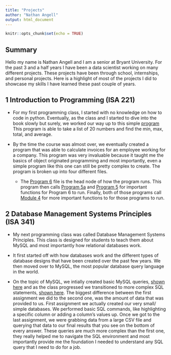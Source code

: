 ```yaml
---
title: "Projects"
author: "Nathan Angell"
output: html_document
---
```


```r
knitr::opts_chunk$set(echo = TRUE)
```

## Summary

Hello my name is Nathan Angell and I am a senior at Bryant University. For the past 3 and a half years I have been a data scientist working on many different projects. These projects have been through school, internships, and personal projects. Here is a highlight of most of the projects I did to showcase my skills I have learned these past couple of years. 

## 1 Introduction to Programming (ISA 221)

- For my first programming class, I started with no knowledge on how to code in python. Eventually, as the class and I started to dive into the book slowly but surely, we worked our way up to this simple [program](ISA_221 start program.html) This program is able to take a list of 20 numbers and find the min, max, total, and average. 

- By the time the course was almost over, we eventually created a program that was able to calculate invoices for an employee working for a company. This program was very invaluable because it taught me the basics of object originated programming and most importantly, even a simple program like this one can still be pretty complex to create. The program is broken up into four different files. 
  - The [Program 6](Program 6.html) file is the head node of how the program runs. This program then calls [Program 5a](program5a.html) and [Program 5](program5.html) for important functions for Program 6 to run. Finally, both of those programs call [Module 4](Module4.html) for more important functions to for those programs to run. 

## 2 Database Management Systems Principles (ISA 341)

- My next programming class was called Database Management Systems Principles. This class is designed for students to teach them about MySQL and most importantly how relational databases work. 

- It first started off with how databases work and the different types of database designs that have been created over the past few years. We then moved over to MySQL, the most popular database query language in the world.

- On the topic of MySQL, we intially created basic MySQL queries, [shown here](Assignment_1.pdf) and as the class progressed we transitioned to more complex SQL statements, [shown here](Assignment_6.pdf). The biggest difference between the first assignment we did to the second one, was the amount of data that was provided to us. First assignment we actually created our very small/ simple databases. We performed basic SQL commands, like highlighting a specific column or adding a column's values up. Once we got to the last assignment, we were grabbing data from a large CSV file and querying that data to our final results that you see on the bottom of every answer. These queries are much more complex than the first one, they really helped me to navigate the SQL environment and most importantly provide me the foundation I needed to understand any SQL query that I need to do for a job. 


## 
